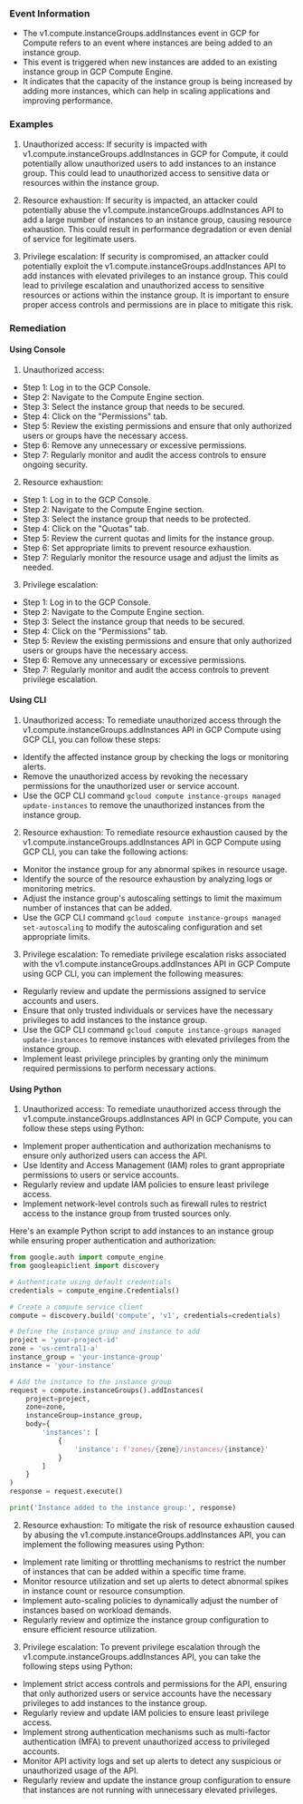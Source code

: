 
### Event Information

- The v1.compute.instanceGroups.addInstances event in GCP for Compute refers to an event where instances are being added to an instance group.
- This event is triggered when new instances are added to an existing instance group in GCP Compute Engine.
- It indicates that the capacity of the instance group is being increased by adding more instances, which can help in scaling applications and improving performance.


### Examples

1. Unauthorized access: If security is impacted with v1.compute.instanceGroups.addInstances in GCP for Compute, it could potentially allow unauthorized users to add instances to an instance group. This could lead to unauthorized access to sensitive data or resources within the instance group.

2. Resource exhaustion: If security is impacted, an attacker could potentially abuse the v1.compute.instanceGroups.addInstances API to add a large number of instances to an instance group, causing resource exhaustion. This could result in performance degradation or even denial of service for legitimate users.

3. Privilege escalation: If security is compromised, an attacker could potentially exploit the v1.compute.instanceGroups.addInstances API to add instances with elevated privileges to an instance group. This could lead to privilege escalation and unauthorized access to sensitive resources or actions within the instance group. It is important to ensure proper access controls and permissions are in place to mitigate this risk.

### Remediation

#### Using Console

1. Unauthorized access:
- Step 1: Log in to the GCP Console.
- Step 2: Navigate to the Compute Engine section.
- Step 3: Select the instance group that needs to be secured.
- Step 4: Click on the "Permissions" tab.
- Step 5: Review the existing permissions and ensure that only authorized users or groups have the necessary access.
- Step 6: Remove any unnecessary or excessive permissions.
- Step 7: Regularly monitor and audit the access controls to ensure ongoing security.

2. Resource exhaustion:
- Step 1: Log in to the GCP Console.
- Step 2: Navigate to the Compute Engine section.
- Step 3: Select the instance group that needs to be protected.
- Step 4: Click on the "Quotas" tab.
- Step 5: Review the current quotas and limits for the instance group.
- Step 6: Set appropriate limits to prevent resource exhaustion.
- Step 7: Regularly monitor the resource usage and adjust the limits as needed.

3. Privilege escalation:
- Step 1: Log in to the GCP Console.
- Step 2: Navigate to the Compute Engine section.
- Step 3: Select the instance group that needs to be secured.
- Step 4: Click on the "Permissions" tab.
- Step 5: Review the existing permissions and ensure that only authorized users or groups have the necessary access.
- Step 6: Remove any unnecessary or excessive permissions.
- Step 7: Regularly monitor and audit the access controls to prevent privilege escalation.

#### Using CLI

1. Unauthorized access: To remediate unauthorized access through the v1.compute.instanceGroups.addInstances API in GCP Compute using GCP CLI, you can follow these steps:

- Identify the affected instance group by checking the logs or monitoring alerts.
- Remove the unauthorized access by revoking the necessary permissions for the unauthorized user or service account.
- Use the GCP CLI command `gcloud compute instance-groups managed update-instances` to remove the unauthorized instances from the instance group.

2. Resource exhaustion: To remediate resource exhaustion caused by the v1.compute.instanceGroups.addInstances API in GCP Compute using GCP CLI, you can take the following actions:

- Monitor the instance group for any abnormal spikes in resource usage.
- Identify the source of the resource exhaustion by analyzing logs or monitoring metrics.
- Adjust the instance group's autoscaling settings to limit the maximum number of instances that can be added.
- Use the GCP CLI command `gcloud compute instance-groups managed set-autoscaling` to modify the autoscaling configuration and set appropriate limits.

3. Privilege escalation: To remediate privilege escalation risks associated with the v1.compute.instanceGroups.addInstances API in GCP Compute using GCP CLI, you can implement the following measures:

- Regularly review and update the permissions assigned to service accounts and users.
- Ensure that only trusted individuals or services have the necessary privileges to add instances to the instance group.
- Use the GCP CLI command `gcloud compute instance-groups managed update-instances` to remove instances with elevated privileges from the instance group.
- Implement least privilege principles by granting only the minimum required permissions to perform necessary actions.

#### Using Python

1. Unauthorized access: To remediate unauthorized access through the v1.compute.instanceGroups.addInstances API in GCP Compute, you can follow these steps using Python:

- Implement proper authentication and authorization mechanisms to ensure only authorized users can access the API.
- Use Identity and Access Management (IAM) roles to grant appropriate permissions to users or service accounts.
- Regularly review and update IAM policies to ensure least privilege access.
- Implement network-level controls such as firewall rules to restrict access to the instance group from trusted sources only.

Here's an example Python script to add instances to an instance group while ensuring proper authentication and authorization:

```python
from google.auth import compute_engine
from googleapiclient import discovery

# Authenticate using default credentials
credentials = compute_engine.Credentials()

# Create a compute service client
compute = discovery.build('compute', 'v1', credentials=credentials)

# Define the instance group and instance to add
project = 'your-project-id'
zone = 'us-central1-a'
instance_group = 'your-instance-group'
instance = 'your-instance'

# Add the instance to the instance group
request = compute.instanceGroups().addInstances(
    project=project,
    zone=zone,
    instanceGroup=instance_group,
    body={
        'instances': [
            {
                'instance': f'zones/{zone}/instances/{instance}'
            }
        ]
    }
)
response = request.execute()

print('Instance added to the instance group:', response)
```

2. Resource exhaustion: To mitigate the risk of resource exhaustion caused by abusing the v1.compute.instanceGroups.addInstances API, you can implement the following measures using Python:

- Implement rate limiting or throttling mechanisms to restrict the number of instances that can be added within a specific time frame.
- Monitor resource utilization and set up alerts to detect abnormal spikes in instance count or resource consumption.
- Implement auto-scaling policies to dynamically adjust the number of instances based on workload demands.
- Regularly review and optimize the instance group configuration to ensure efficient resource utilization.

3. Privilege escalation: To prevent privilege escalation through the v1.compute.instanceGroups.addInstances API, you can take the following steps using Python:

- Implement strict access controls and permissions for the API, ensuring that only authorized users or service accounts have the necessary privileges to add instances to the instance group.
- Regularly review and update IAM policies to ensure least privilege access.
- Implement strong authentication mechanisms such as multi-factor authentication (MFA) to prevent unauthorized access to privileged accounts.
- Monitor API activity logs and set up alerts to detect any suspicious or unauthorized usage of the API.
- Regularly review and update the instance group configuration to ensure that instances are not running with unnecessary elevated privileges.

